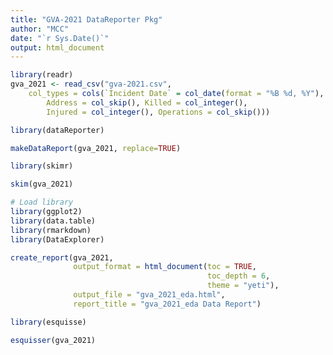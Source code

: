```yaml
---
title: "GVA-2021 DataReporter Pkg"
author: "MCC"
date: "`r Sys.Date()`"
output: html_document
---
```


```r
library(readr)
gva_2021 <- read_csv("gva-2021.csv", 
    col_types = cols(`Incident Date` = col_date(format = "%B %d, %Y"), 
        Address = col_skip(), Killed = col_integer(), 
        Injured = col_integer(), Operations = col_skip()))
```



```r
library(dataReporter)

makeDataReport(gva_2021, replace=TRUE)

```

```r
library(skimr)

skim(gva_2021)
```



```r
# Load library
library(ggplot2)
library(data.table)
library(rmarkdown)
library(DataExplorer)

create_report(gva_2021,
              output_format = html_document(toc = TRUE, 
                                            toc_depth = 6, 
                                            theme = "yeti"),
              output_file = "gva_2021_eda.html",
              report_title = "gva_2021_eda Data Report")
```




```r
library(esquisse)

esquisser(gva_2021)
```









